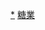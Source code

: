 {{Navbox with collapsible groups
|name = 臺灣糖業
|basestyle = background:#C6975F;
|title = [[臺灣糖業史|臺灣糖業]]
|group1 = 概要
|list1 = {{Navbox|child
|groupstyle = background:#f7d54e; width:8.5em;
|liststyle = width:auto;
|group1 = 沿革、事件
|list1 = [[臺灣糖業史]] &#124; [[米糖相剋]] &#124; [[二林事件]]
|group2 = 工廠型式
|list2 = [[糖廍]] &#124; [[臺灣糖廠列表|糖廠]] 
|group3 = 產品與產業
|list3 = [[食糖]] &#124; [[臺灣糖業鐵路]]
|group4 = 相關法律制度與其他
|list4 = [[糖業改良意見書]] &#124; [[砂糖平準基金]]
|group5 = 相關機構
|list5 = [[臨時臺灣糖務局]] &#124; [[高雄檢糖支所|檢糖所]] &#124; [[臺灣糖業試驗所|臺灣總督府糖業試驗所]]
}}

|group2 = 製糖公司（會社）
|list2 = {{Navbox|child
|groupstyle = background:#f7d54e; width:8.5em;
|liststyle = width:auto;
|group1=四大會社
|list1={{Navbox subgroup
   |groupstyle = background:#f7d54e; width:8.5em;
   |liststyle = width:auto;
   |group1=[[大日本製糖|日糖興業]](大日本製糖)
   |list1=[[東洋製糖]](斗六製糖、北港製糖) - [[新高製糖]] - [[昭和製糖]](臺南製糖、新竹製糖、沙鹿製糖) - [[帝國製糖]](南日本製糖)
   |group2=[[臺灣製糖]]
   |list2=[[大東製糖]] - [[臺南製糖 (1904年)|臺南製糖]] - [[永康糖廠|怡記製糖]] - [[埔里社製糖所|埔里社製糖]] - [[臺北製糖所|臺北製糖]] - [[新興製糖]]
   |group3=[[明治製糖]]
   |list3=[[明治製糖|蔴豆製糖]] - [[南投糖廠|中央製糖]] - [[溪湖糖廠|大和製糖]] - [[東洋製糖]](斗六製糖、北港製糖) - [[臺東製糖]]
   |group4=[[鹽水港製糖]]
   |list4=[[旗山糖廠|高砂製糖]] - [[臺東拓殖製糖]] - [[溪州糖廠|林本源製糖]] - [[恆春糖廠|恆春製糖]]
   }}
|group2 = 其他新式製糖會社
|list2 = [[源成農場製糖所|三五公司源成農場]] - [[新東糖廠|東臺製糖場合資會社]]
|group3 = 二次大戰後
|list3 = [[台灣糖業公司]]
}}

|group3 = 臺灣各地製糖工廠與副業
|list3 = {{Navbox|child
|groupstyle = background:#f7d54e; width:8.5em;
|liststyle = width:auto;
|group1=台糖糖廠
|list1={{Navbox subgroup
   |groupstyle = background:#f7d54e; width:8.5em;
   |liststyle = width:auto;
   |group1=三大總廠
   |list1=[[台糖虎尾總廠|虎尾]] - [[新營糖廠|新營]] - [[台糖屏東總廠|屏東]]
   |group2=[[臺中市|臺中]]以北
   |list2=[[台中糖廠|臺中]] - [[烏日糖廠|烏日]] - [[月眉糖廠|月眉]] - [[苗栗糖廠|苗栗]] - [[竹南製糖所|竹南]] - [[新竹糖廠|新竹]] - [[潭子糖廠|潭子]] - [[崁仔腳製糖所|崁子腳]]
   |group3=[[彰化縣|彰]][[南投縣|投]]地區
   |list3=[[溪州糖廠|溪洲]] - [[彰化糖廠|彰化]] - [[溪湖糖廠|溪湖]] - [[埔里社製糖所|埔里]] - [[南投糖廠|南投]] - [[竹山製糖所|竹山]]
   |group4=[[雲林縣|雲]][[嘉義縣|嘉]][[台南市|南]]地區
   |list4=[[龍巖糖廠|龍岩]] - [[斗六糖廠|斗六]] - [[北港糖廠|北港]] - [[台糖大林廠|大林]] - [[蒜頭糖廠|蒜頭]] - [[南靖糖廠|南靖]] - [[烏樹林糖廠|烏樹林]] - [[岸內糖廠|岸內]] - [[台糖佳里廠|佳里]] - [[麻豆糖廠|麻豆/總爺]] - [[永康糖廠|永康]] - [[善化糖廠|善化]] - [[玉井糖廠|玉井]] - [[仁德糖廠|仁德]]
   |group5=[[高雄市|高]][[屏東縣|屏]]地區
   |list5=[[橋頭糖廠|高雄/橋頭]] - [[小港糖廠|小港]] - [[旗山糖廠|旗山]] - [[內惟冰糖廠|內惟]] - [[台糖南州廠|南州]] - [[恆春糖廠|恆春]] - [[山仔頂製糖所|山仔頂]]
   |group6=[[東臺灣]]
   |list6=[[花蓮糖廠|花蓮/光復]] - [[台東糖廠|台東]]（[[台東糖廠池上糖漿廠|池上]]） - [[二結製糖所|二結]]
   |group7=副業
   |list7=[[新營副產加工廠]] - [[屏東紙漿廠]] 
   }}
 |group2=其他糖廠
 |list2=[[台北製糖所|臺北/萬華]] - [[新東糖廠|新東]]  - [[寶山糖廠]]（新城糖廠） - [[前大埔糖廠]] - [[新南糖廠]]
 |group3=教育
 |list3=[[台灣糖業公司附設學校列表|台灣糖業公司附設私立學校]]
}}
|group4 = 文化資產
|list4 = {{Navbox|child
|groupstyle = background:#f7d54e; width:8.5em;
|liststyle = width:auto;
|group1=古蹟
|list1=[[虎尾糖廠酒精槽]] - [[虎尾糖廠宿舍群]] - [[蒜頭車站|蒜頭糖廠五分車站]] - [[二結紙廠殉職碑]] - [[花蓮糖廠招待所]] - [[花蓮糖廠廠長宿舍]] - [[花蓮糖廠|花蓮糖廠製糖工場]] - [[原鹽水港製糖株式會社總社辦公室]] - [[虎尾糖廠第三公差宿舍]] - [[虎尾糖廠第一公差宿舍]] - [[虎尾糖廠廠長宿舍]] - [[虎尾鐵橋|虎尾糖廠鐵橋]] - [[三崁店社|永康三崁店糖廠神社遺蹟]] - [[橋頭糖廠|橋仔頭糖廠]] - [[臺北製糖所|臺糖臺北倉庫]] - [[臺灣糖業試驗所]] - [[麻豆糖廠|麻豆總爺糖廠]]
|group2=歷史建築
|list2=[[花蓮糖廠原料區辦公室]] - [[花蓮糖廠診所]] - 花蓮糖廠員工宿舍（1巷5、7號；1巷1、3號；7巷5、7號；7巷1、3號） - [[花蓮糖廠副廠長宿舍]] - [[溪湖糖廠五分車站]] - [[月眉糖廠|月眉糖廠製糖工場]] - [[台糖新營糖廠區宿舍群]] - [[虎尾驛|虎尾糖廠虎尾驛]] - [[永康三崁店糖廠防空洞群]] - [[台中糖廠|帝國製糖臺中營業所]] - [[虎尾台糖舊診所及理髮廳]] - [[阿緱糖廠辦公廳舍]] - [[台糖石龜溪鐵橋]] - [[台東糖廠|台灣糖業公司台東糖廠]] - [[台灣糖業公司台東廠中山堂]] - [[新東糖廠]] - [[臺糖嘉北線五分仔鐵道暨北港溪鐵橋]] - [[北港糖廠]] - [[南員林車站|明治糖廠南員林站]] - [[烏麻園車站|糖鐵原烏麻園車站]] - [[南靖糖廠|南靖糖廠倉庫群]] - [[新營副產加工廠|台糖柳營酵母暨飼料工廠]] - [[糖廍連灶遺構]] - [[中興紙廠四結廠區歷史建築群]] - [[行政院農業委員會種苗改良繁殖場|新社原蔗苗養成所及陳列館]] - [[原鹽水港製糖株式會社岸內製糖所實驗室]] - [[原新營糖廠員工餐廳]]
|group3=遺址
|list3=[[南科考古遺址|道爺南糖廍遺址]]
|group4=文化景觀
|list4=[[橋頭糖廠|橋仔頭糖廠文化景觀]] - [[花蓮糖廠|台糖公司花蓮糖廠]] - [[斗六糖廠|斗六糖廠糖業文化景觀]] - [[蒜頭糖廠|蒜頭糖廠糖業文化景觀]]
}}
}}
<noinclude>
[[Category:臺灣糖業|*]]
[[Category:台灣經濟模板|糖業]]
</noinclude>